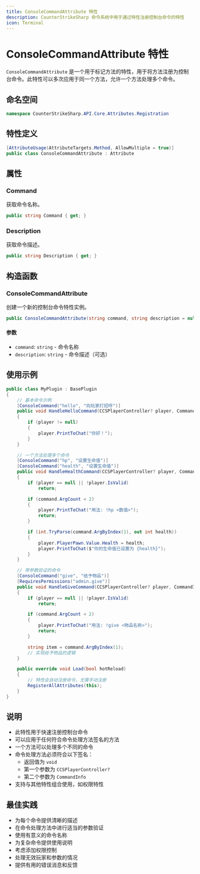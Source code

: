 ```yaml
---
title: ConsoleCommandAttribute 特性
description: CounterStrikeSharp 命令系统中用于通过特性注册控制台命令的特性
icon: Terminal
---
```


# ConsoleCommandAttribute 特性

`ConsoleCommandAttribute` 是一个用于标记方法的特性，用于将方法注册为控制台命令。此特性可以多次应用于同一个方法，允许一个方法处理多个命令。

## 命名空间

```csharp
namespace CounterStrikeSharp.API.Core.Attributes.Registration
```

## 特性定义

```csharp
[AttributeUsage(AttributeTargets.Method, AllowMultiple = true)]
public class ConsoleCommandAttribute : Attribute
```

## 属性

### Command

获取命令名称。

```csharp
public string Command { get; }
```

### Description

获取命令描述。

```csharp
public string Description { get; }
```

## 构造函数

### ConsoleCommandAttribute

创建一个新的控制台命令特性实例。

```csharp
public ConsoleCommandAttribute(string command, string description = null)
```

#### 参数

- `command`: `string` - 命令名称
- `description`: `string` - 命令描述（可选）

## 使用示例

```csharp
public class MyPlugin : BasePlugin
{
    // 基本命令示例
    [ConsoleCommand("hello", "向玩家打招呼")]
    public void HandleHelloCommand(CCSPlayerController? player, CommandInfo command)
    {
        if (player != null)
        {
            player.PrintToChat("你好！");
        }
    }

    // 一个方法处理多个命令
    [ConsoleCommand("hp", "设置生命值")]
    [ConsoleCommand("health", "设置生命值")]
    public void HandleHealthCommand(CCSPlayerController? player, CommandInfo command)
    {
        if (player == null || !player.IsValid)
            return;

        if (command.ArgCount < 2)
        {
            player.PrintToChat("用法: !hp <数值>");
            return;
        }

        if (int.TryParse(command.ArgByIndex(1), out int health))
        {
            player.PlayerPawn.Value.Health = health;
            player.PrintToChat($"你的生命值已设置为 {health}");
        }
    }

    // 带参数验证的命令
    [ConsoleCommand("give", "给予物品")]
    [RequiresPermissions("admin.give")]
    public void HandleGiveCommand(CCSPlayerController? player, CommandInfo command)
    {
        if (player == null || !player.IsValid)
            return;

        if (command.ArgCount < 2)
        {
            player.PrintToChat("用法: !give <物品名称>");
            return;
        }

        string item = command.ArgByIndex(1);
        // 实现给予物品的逻辑
    }

    public override void Load(bool hotReload)
    {
        // 特性会自动注册命令，无需手动注册
        RegisterAllAttributes(this);
    }
}
```

## 说明

- 此特性用于快速注册控制台命令
- 可以应用于任何符合命令处理方法签名的方法
- 一个方法可以处理多个不同的命令
- 命令处理方法必须符合以下签名：
  - 返回值为 `void`
  - 第一个参数为 `CCSPlayerController?`
  - 第二个参数为 `CommandInfo`
- 支持与其他特性组合使用，如权限特性

## 最佳实践

- 为每个命令提供清晰的描述
- 在命令处理方法中进行适当的参数验证
- 使用有意义的命令名称
- 为复杂命令提供使用说明
- 考虑添加权限控制
- 处理无效玩家和参数的情况
- 提供有用的错误消息和反馈